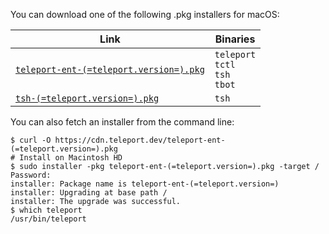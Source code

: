   You can download one of the following .pkg installers for macOS:

  | Link                                                                                                      | Binaries                                   |
  |-----------------------------------------------------------------------------------------------------------|--------------------------------------------|
  | [`teleport-ent-(=teleport.version=).pkg`](https://cdn.teleport.dev/teleport-ent-(=teleport.version=).pkg) | `teleport`<br/>`tctl`<br/>`tsh`<br/>`tbot` |
  | [`tsh-(=teleport.version=).pkg`](https://cdn.teleport.dev/tsh-(=teleport.version=).pkg)                   | `tsh`                                      |

  You can also fetch an installer from the command line:

  ```code
  $ curl -O https://cdn.teleport.dev/teleport-ent-(=teleport.version=).pkg
  # Install on Macintosh HD
  $ sudo installer -pkg teleport-ent-(=teleport.version=).pkg -target / 
  Password:
  installer: Package name is teleport-ent-(=teleport.version=)
  installer: Upgrading at base path /
  installer: The upgrade was successful.
  $ which teleport
  /usr/bin/teleport
  ```
